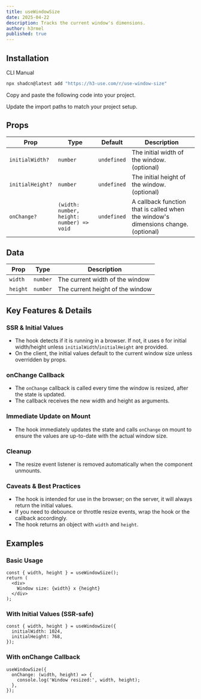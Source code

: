 ```yaml
---
title: useWindowSize
date: 2025-04-22
description: Tracks the current window's dimensions.
author: h3rmel
published: true
---
```


<HookPreview name="use-window-size-demo" />

## Installation

<Tabs defaultValue="cli">

<TabsList>
  <TabsTrigger value="cli">CLI</TabsTrigger>
  <TabsTrigger value="manual">Manual</TabsTrigger>
</TabsList>
<TabsContent value="cli">

```bash
npx shadcn@latest add "https://h3-use.com/r/use-window-size"
```

</TabsContent>
<TabsContent value="manual">

<Steps>

<Step>Copy and paste the following code into your project.</Step>

<HookSource name="use-window-size" />

<Step>Update the import paths to match your project setup.</Step>

</Steps>

</TabsContent>

</Tabs>

## Props

| Prop             | Type                                      | Default     | Description                                                                        |
| ---------------- | ----------------------------------------- | ----------- | ---------------------------------------------------------------------------------- |
| `initialWidth?`  | `number`                                  | `undefined` | The initial width of the window. (optional)                                        |
| `initialHeight?` | `number`                                  | `undefined` | The initial height of the window. (optional)                                       |
| `onChange?`      | `(width: number, height: number) => void` | `undefined` | A callback function that is called when the window's dimensions change. (optional) |

## Data

| Prop     | Type     | Description                      |
| -------- | -------- | -------------------------------- |
| `width`  | `number` | The current width of the window  |
| `height` | `number` | The current height of the window |

## Key Features & Details

### SSR & Initial Values

- The hook detects if it is running in a browser. If not, it uses `0` for initial width/height unless `initialWidth`/`initialHeight` are provided.
- On the client, the initial values default to the current window size unless overridden by props.

### onChange Callback

- The `onChange` callback is called every time the window is resized, after the state is updated.
- The callback receives the new width and height as arguments.

### Immediate Update on Mount

- The hook immediately updates the state and calls `onChange` on mount to ensure the values are up-to-date with the actual window size.

### Cleanup

- The resize event listener is removed automatically when the component unmounts.

### Caveats & Best Practices

- The hook is intended for use in the browser; on the server, it will always return the initial values.
- If you need to debounce or throttle resize events, wrap the hook or the callback accordingly.
- The hook returns an object with `width` and `height`.

## Examples

### Basic Usage

```tsx
const { width, height } = useWindowSize();
return (
  <div>
    Window size: {width} x {height}
  </div>
);
```

### With Initial Values (SSR-safe)

```tsx
const { width, height } = useWindowSize({
  initialWidth: 1024,
  initialHeight: 768,
});
```

### With onChange Callback

```tsx
useWindowSize({
  onChange: (width, height) => {
    console.log('Window resized:', width, height);
  },
});
```
